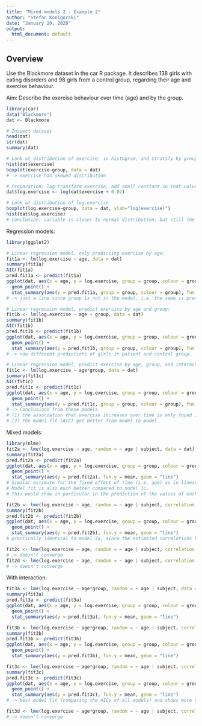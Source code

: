 ```yaml
---
title: "Mixed models 2 - Example 2"
author: "Stefan Konigorski"
date: "January 20, 2020"
output:
  html_document: default
---
```


## Overview

Use the Blackmore dataset in the car R package. It describes 138 girls with eating disorders and 98 girls from a control group, regarding their age and exercise behaviour.

Aim: Describe the exercise behaviour over time (age) and by the group.
		
```r
library(car)
data("Blackmore")
dat <- Blackmore

# Inspect dataset
head(dat)
str(dat)
summary(dat)

# Look at distribution of exercise, in histogram, and stratify by group with boxplot
hist(dat$exercise)
boxplot(exercise~group, data = dat) 
# -> exercise has skewed distribution

# Preparation: log-transform exercise, add small constant so that values of 0 don't become NA
dat$log.exercise <- log(dat$exercise + 0.02) 

# Look at distribution of log.exercise
boxplot(log.exercise~group, data = dat, ylab="log(exercise)")
hist(dat$log.exercise)
# Conclusion: variable is closer to normal distribution, but still the transformation has brough the variable to a normal distribution, since the 0 values are still highly present. It would hence be better to model the original variable in another distribution in a GLMM, but we will look at a linear mixed model here for illustration:
```

Regression models:

```r
library(ggplot2)

# Linear regression model, only predicting exercise by age:
fit1a <- lm(log.exercise ~ age, data = dat)
summary(fit1a)
AIC(fit1a)
pred.fit1a <- predict(fit1a)
ggplot(dat, aes(x = age, y = log.exercise, group = group, colour = group)) + 
  geom_point() +
  stat_summary(aes(y = pred.fit1a, group = group, colour = group), fun.y = mean, geom = "line")
# -> just a line since group is not in the model, i.e. the same is predicted for both groups
```

```r
# Linear regression model, predict exercise by age and group:
fit1b <- lm(log.exercise ~ age + group, data = dat)
summary(fit1b)
AIC(fit1b)
pred.fit1b <- predict(fit1b)
ggplot(dat, aes(x = age, y = log.exercise, group = group, colour = group)) + 
  geom_point() +
  stat_summary(aes(y = pred.fit1b, group = group, colour = group), fun.y = mean, geom = "line")
# -> now different predictions of girls in patient and control group.
```

```r
# Linear regression model, predict exercise by age, group, and interaction:
fit1c <- lm(log.exercise ~ age*group, data = dat)
summary(fit1c)
AIC(fit1c)
pred.fit1c <- predict(fit1c)
ggplot(dat, aes(x = age, y = log.exercise, group = group, colour = group)) + 
  geom_point() +
  stat_summary(aes(y = pred.fit1c, group = group, colour = group), fun.y = mean, geom = "line")
# -> Conclusions from these models
# (1) the association that exercise increases over time is only found in the patient group! This was not visible when the interaction was not modeled.
# (2) The model fit (AIC) got better from model to model
```

Mixed models:

```r
library(nlme)
fit2a <- lme(log.exercise ~ age, random = ~ age | subject, data = dat)
summary(fit2a)
pred.fit2a <- predict(fit2a)
ggplot(dat, aes(x = age, y = log.exercise, group = group, colour = group)) + 
  geom_point() +
  stat_summary(aes(y = pred.fit2a), fun.y = mean, geom = "line")
# Similar estimate for the fixed effect of time (i.e. age) as in linear regresion, but much better prediction of the single values (by the random effects), this is also visible in the group differences.
# Model fit is also much better compared to model 1c.
# This would show in particular in the prediction of the values of each girl.
```

```r
fit2b <- lme(log.exercise ~ age, random = ~ age | subject, correlation = corCompSymm( form = ~ 1 | subject), data = dat)
summary(fit2b)
pred.fit2b <- predict(fit2b)
ggplot(dat, aes(x = age, y = log.exercise, group = group, colour = group)) + 
  geom_point() +
  stat_summary(aes(y = pred.fit2b), fun.y = mean, geom = "line")
# practically identical to model 2a, since the estimated correlations between individuals is also here practically 0.
```

```r
fit2c <- lme(log.exercise ~ age, random = ~ age | subject, correlation = corAR1( form = ~ 1 | subject), data = dat)
# -> doesn't converge
fit2d <- lme(log.exercise ~ age, random = ~ age | subject, correlation = corSymm( form = ~ 1 | subject), data = dat)
# -> doesn't converge
```

With interaction:

```r
fit3a <- lme(log.exercise ~ age*group, random = ~ age | subject, data = dat)
summary(fit3a)
pred.fit3a <- predict(fit3a)
ggplot(dat, aes(x = age, y = log.exercise, group = group, colour = group)) + 
  geom_point() +
  stat_summary(aes(y = pred.fit3a), fun.y = mean, geom = "line")
```

```r
fit3b <- lme(log.exercise ~ age*group, random = ~ age | subject, correlation = corCompSymm( form = ~ 1 | subject), data = dat)
summary(fit3b)
pred.fit3b <- predict(fit3b)
ggplot(dat, aes(x = age, y = log.exercise, group = group, colour = group)) + 
  geom_point() +
  stat_summary(aes(y = pred.fit3b), fun.y = mean, geom = "line")
```

```r
fit3c <- lme(log.exercise ~ age*group, random = ~ age | subject, correlation = corAR1( form = ~ 1 | subject), data = dat)
summary(fit3c)
pred.fit3c <- predict(fit3c)
ggplot(dat, aes(x = age, y = log.exercise, group = group, colour = group)) + 
  geom_point() +
  stat_summary(aes(y = pred.fit3c), fun.y = mean, geom = "line")
# -> best model fit (comparing the AICs of all models) and shows more clearly the differences between the groups in the predicted values (see lines).
```

```r
fit3d <- lme(log.exercise ~ age*group, random = ~ age | subject, correlation = corSymm( form = ~ 1 | subject), data = dat)
# -> doesn't converge
```
